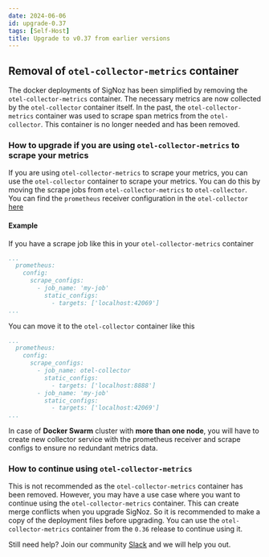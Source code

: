 ```yaml
---
date: 2024-06-06
id: upgrade-0.37
tags: [Self-Host]
title: Upgrade to v0.37 from earlier versions
---
```



## Removal of `otel-collector-metrics` container

The docker deployments of SigNoz has been simplified by removing the `otel-collector-metrics` container. The necessary metrics are now collected by the `otel-collector` container itself. In the past, the `otel-collector-metrics` container was used to scrape span metrics from the `otel-collector`. This container is no longer needed and has been removed.

### How to upgrade if you are using `otel-collector-metrics` to scrape your metrics

If you are using `otel-collector-metrics` to scrape your metrics, you can use the `otel-collector` container to scrape your metrics. You can do this by moving the scrape jobs from `otel-collector-metrics` to `otel-collector`. You can find the `prometheus` receiver configuration in the `otel-collector` [here](https://github.com/SigNoz/signoz/blob/76e7de3aeda1f40c11d04f79e5973966b1c21789/deploy/docker/clickhouse-setup/otel-collector-config.yaml#L50-L61)

#### Example

If you have a scrape job like this in your `otel-collector-metrics` container

```yaml
...
  prometheus:
    config:
      scrape_configs:
        - job_name: 'my-job'
          static_configs:
            - targets: ['localhost:42069']
...
```

You can move it to the `otel-collector` container like this

```yaml
...
  prometheus:
    config:
      scrape_configs:
        - job_name: otel-collector
          static_configs:
            - targets: ['localhost:8888']
        - job_name: 'my-job'
          static_configs:
            - targets: ['localhost:42069']
...
```
In case of **Docker Swarm** cluster with **more than one node**, you will have to create new collector service with the prometheus receiver and scrape configs to ensure no redundant metrics data.
### How to continue using `otel-collector-metrics`

This is not recommended as the `otel-collector-metrics` container has been removed. However, you may have a use case where you want to continue using the `otel-collector-metrics` container. This can create merge conflicts when you upgrade SigNoz. So it is recommended to make a copy of the deployment files before upgrading. You can use the `otel-collector-metrics` container from the `0.36` release to continue using it.

Still need help? Join our community [Slack](https://signoz.io/slack) and we will help you out.